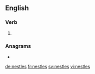 ==English==

===Verb===
{{head|en|verb form}}

# {{en-third-person singular of|nestle}}

===Anagrams===
* {{l|en|netless}}

[[de:nestles]]
[[fr:nestles]]
[[sv:nestles]]
[[vi:nestles]]